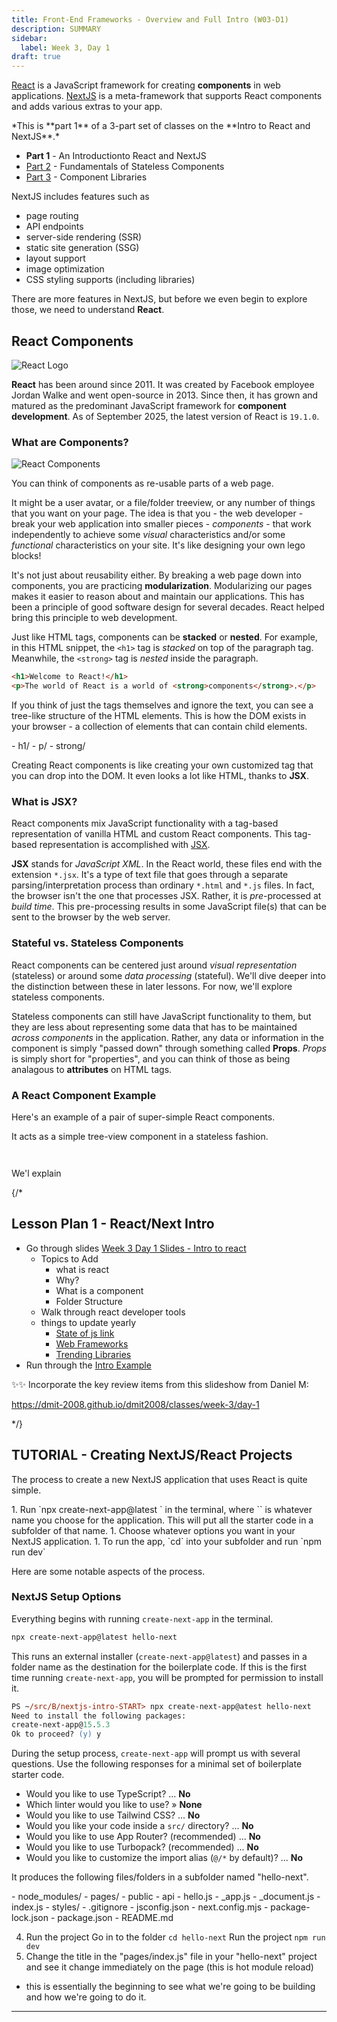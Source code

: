 ```yaml
---
title: Front-End Frameworks - Overview and Full Intro (W03-D1)
description: SUMMARY
sidebar:
  label: Week 3, Day 1
draft: true
---
```




<a href="https://react.dev/" target="_blank">React</a> is a JavaScript framework for creating **components** in web applications. <a href="https://nextjs.org/" target="_blank">NextJS</a> is a meta-framework that supports React components and adds various extras to your app.

<Aside type="note" title="Three-Part Series" icon="list-format">
  *This is **part 1** of a 3-part set of classes on the **Intro to React and NextJS**.*

  - **Part 1** - An Introductionto React and NextJS
  - [Part 2](/DMIT-2008/w03-d2/) - Fundamentals of Stateless Components
  - [Part 3](/DMIT-2008/w04-d1/) - Component Libraries
</Aside>

NextJS includes features such as

- page routing
- API endpoints
- server-side rendering (SSR)
- static site generation (SSG)
- layout support
- image optimization
- CSS styling supports (including libraries)

There are more features in NextJS, but before we even begin to explore those, we need to understand **React**.

## React Components


<Image src={reactLogo} alt="React Logo" class="float-end w-32" />

**React** has been around since 2011. It was created by Facebook employee Jordan Walke and went open-source in 2013. Since then, it has grown and matured as the predominant JavaScript framework for **component development**. As of September 2025, the latest version of React is `19.1.0`.

### What are Components?


<Image src={undrawComponent} alt="React Components" class="float-start w-40 pr-3" />

You can think of components as re-usable parts of a web page.

It might be a user avatar, or a file/folder treeview, or any number of things that you want on your page. The idea is that you - the web developer - break your web application into smaller pieces - *components* - that work independently to achieve some *visual* characteristics and/or some *functional* characteristics on your site. It's like designing your own lego blocks!

It's not just about reusability either. By breaking a web page down into components, you are practicing **modularization**. Modularizing our pages makes it easier to reason about and maintain our applications. This has been a principle of good software design for several decades. React helped bring this principle to web development.

Just like HTML tags, components can be **stacked** or **nested**. For example, in this HTML snippet, the `<h1>` tag is *stacked* on top of the paragraph tag. Meanwhile, the `<strong>` tag is *nested* inside the paragraph.

```html title="HTML snippet"
<h1>Welcome to React!</h1>
<p>The world of React is a world of <strong>components</strong>.</p>
```

If you think of just the tags themselves and ignore the text, you can see a tree-like structure of the HTML elements. This is how the DOM exists in your browser - a collection of elements that can contain child elements.

<FileTree>
- h1/
- p/
  - strong/
</FileTree>

Creating React components is like creating your own customized tag that you can drop into the DOM. It even looks a lot like HTML, thanks to **JSX**.

### What is JSX?

React components mix JavaScript functionality with a tag-based representation of vanilla HTML and custom React components. This tag-based representation is accomplished with <a href="https://react.dev/learn/writing-markup-with-jsx" target="_blank">JSX</a>.

**JSX** stands for *JavaScript XML*. In the React world, these files end with the extension `*.jsx`. It's a type of text file that goes through a separate parsing/interpretation process than ordinary `*.html` and `*.js` files. In fact, the browser isn't the one that processes JSX. Rather, it is *pre*-processed at *build time*. This pre-processing results in some JavaScript file(s) that can be sent to the browser by the web server.

### Stateful vs. Stateless Components

React components can be centered just around *visual representation* (stateless) or around some *data processing* (stateful). We'll dive deeper into the distinction between these in later lessons. For now, we'll explore stateless components.

Stateless components can still have JavaScript functionality to them, but they are less about representing some data that has to be maintained *across components* in the application. Rather, any data or information in the component is simply "passed down" through something called **Props**. *Props* is simply short for "properties", and you can think of those as being analagous to **attributes** on HTML tags.

### A React Component Example

Here's an example of a pair of super-simple React components.



It acts as a simple tree-view component in a stateless fashion.

```jsx title="TreeView.jsx"

```

```jsx title="TreeNode.jsx"

```

We'l explain 

{/* 
## Lesson Plan 1 - React/Next Intro

- Go through slides [Week 3 Day 1 Slides - Intro to react](DMIT2008-Week3-Day1-react-new.pptx)
  - Topics to Add
    - what is react
    - Why?
    - What is a component
    - Folder Structure
  - Walk through react developer tools
  - things to update yearly
    - [State of js link](https://2021.stateofjs.com/en-US/libraries)
    - [Web Frameworks](https://insights.stackoverflow.com/survey/2021#web-frameworks)
    - [Trending Libraries](https://trends.google.com/trends/explore?date=today%205-y&geo=US&q=%2Fm%2F0268gyp,%2Fm%2F012l1vxv,%2Fg%2F11c0vmgx5d,%2Fg%2F11c5t00h04,%2Fm%2F0j45p7w)
- Run through the [Intro Example](./nextjs-intro-START/README.md)

✨✨ Incorporate the key review items from this slideshow from Daniel M:

https://dmit-2008.github.io/dmit2008/classes/week-3/day-1

*/}

## TUTORIAL - Creating NextJS/React Projects

The process to create a new NextJS application that uses React is quite simple.

<Steps>
1. Run `npx create-next-app@latest <folder_name>` in the terminal, where `<folder_name>` is whatever name you choose for the application. This will put all the starter code in a subfolder of that name.
1. Choose whatever options you want in your NextJS application.
1. To run the app, `cd` into your subfolder and run `npm run dev`
</Steps>

Here are some notable aspects of the process.

### NextJS Setup Options

Everything begins with running `create-next-app` in the terminal.

```ps title="Powershell"
npx create-next-app@latest hello-next
```
   
This runs an external installer (`create-next-app@latest`) and passes in a folder name as the destination for the boilerplate code. If this is the first time running `create-next-app`, you will be prompted for permission to install it.

```ps title="VS Code Terminal" " y"
PS ~/src/B/nextjs-intro-START> npx create-next-app@atest hello-next
Need to install the following packages:
create-next-app@15.5.3
Ok to proceed? (y) y
```

During the setup process, `create-next-app` will prompt us with several questions. Use the following responses for a minimal set of boilerplate starter code.

- Would you like to use TypeScript? ... **No**
- Which linter would you like to use? » **None**
- Would you like to use Tailwind CSS? ... **No**
- Would you like your code inside a `src/` directory? ... **No**
- Would you like to use App Router? (recommended) ... **No**
- Would you like to use Turbopack? (recommended) ... **No**
- Would you like to customize the import alias (`@/*` by default)? ... **No**     

It produces the following files/folders in a subfolder named "hello-next".

<FileTree>
- node_modules/
- pages/
- public
  - api
    - hello.js
  - _app.js
  - _document.js
  - index.js
- styles/
- .gitignore
- jsconfig.json
- next.config.mjs
- package-lock.json
- package.json
- README.md
</FileTree>



4. Run the project
  Go in to the folder
  `cd hello-next`
  Run the project
  `npm run dev`
5. Change the title in the "pages/index.js" file in your "hello-next" project and see it change immediately on the page (this is hot module reload)
  - this is essentially the beginning to see what we're going to be building and how we're going to do it.

----
